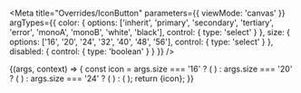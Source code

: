 


<Meta
  title="Overrides/IconButton"
  parameters={{
    viewMode: 'canvas'
  }}
  argTypes={{
    color: {
      options: ['inherit', 'primary', 'secondary', 'tertiary', 'error', 'monoA', 'monoB', 'white', 'black'],
      control: { type: 'select' }
    },
    size: {
      options: ['16', '20', '24', '32', '40', '48', '56'],
      control: { type: 'select' }
    },
    disabled: {
      control: { type: 'boolean' }
    }
  }}
/>

<Canvas>
  <Story name="IconButton">
    {(args, context) => {
      const icon =
        args.size === '16' ? (
          <IconChevronDownW400 size="12px" />
        ) : args.size === '20' ? (
          <IconChevronDownW400 size="16px" />
        ) : args.size === '24' ? (
          <IconChevronDownW400 size="20px" />
        ) : (
          <IconChevronDownW400 />
        );
      return <IconButton {...args}>{icon}</IconButton>;
    }}
  </Story>
</Canvas>
